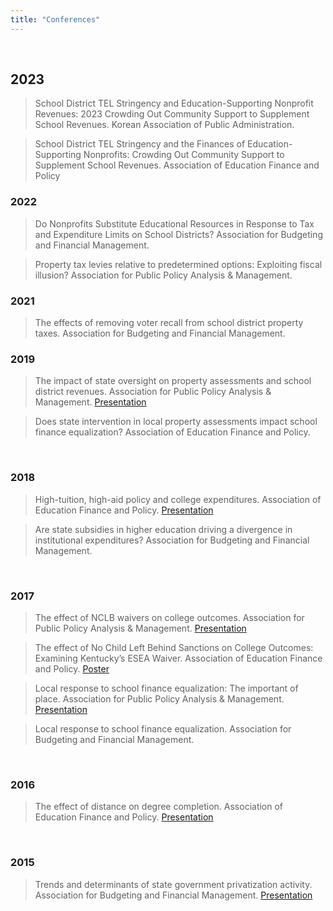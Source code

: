 ```yaml
---
title: "Conferences"
---
```


<br>

## 2023

> School District TEL Stringency and Education-Supporting Nonprofit Revenues: 2023 Crowding Out Community Support to Supplement School Revenues. Korean Association of Public Administration.

> School District TEL Stringency and the Finances of Education-Supporting Nonprofits: Crowding Out Community Support to Supplement School Revenues. Association of Education Finance and Policy

### 2022

> Do Nonprofits Substitute Educational Resources in Response to Tax and Expenditure Limits on School Districts?
Association for Budgeting and Financial Management.

> Property tax levies relative to predetermined options:  Exploiting fiscal illusion? Association for Public Policy Analysis & Management.

### 2021

> The effects of removing voter recall from school district property taxes. Association for Budgeting and Financial Management.

### 2019

> The impact of state oversight on property assessments and school district revenues. Association for Public Policy Analysis & Management. [Presentation](static-files/pa_oversight_appam2019.pdf)

> Does state intervention in local property assessments impact school finance equalization? Association of Education Finance and Policy.

<br>

### 2018

> High-tuition, high-aid policy and college expenditures. Association of Education Finance and Policy. [Presentation](static-files/htha_aefp2018.pdf)

> Are state subsidies in higher education driving a divergence in institutional expenditures? Association for Budgeting and Financial Management.

<br>

### 2017

> The effect of NCLB waivers on college outcomes. Association for Public Policy Analysis & Management. [Presentation](static-files/waivers_appam2017.pdf)

> The effect of No Child Left Behind Sanctions on College Outcomes:  Examining Kentucky's ESEA Waiver. Association of Education Finance and Policy. [Poster](static-files/waivers_abfm2017.pdf)

> Local response to school finance equalization: The important of place. Association for Public Policy Analysis & Management. [Presentation](static-files/sfe_appam2017.pdf)

> Local response to school finance equalization. Association for Budgeting and Financial Management.

<br>

### 2016

> The effect of distance on degree completion. Association of Education Finance and Policy. [Presentation](static-files/distance_aefp2016.pdf)

<br>

### 2015

> Trends and determinants of state government privatization activity. Association for Budgeting and Financial Management. [Presentation](static-files/privatization_abfm2015.pdf)